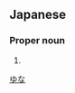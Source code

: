 ==Japanese==
{{ja-kanjitab|由|菜}}

===Proper noun===
{{ja-pos|proper|ゆな}}

# {{given name|female|lang=ja}}

[[Category:Japanese female given names|ゆな]]